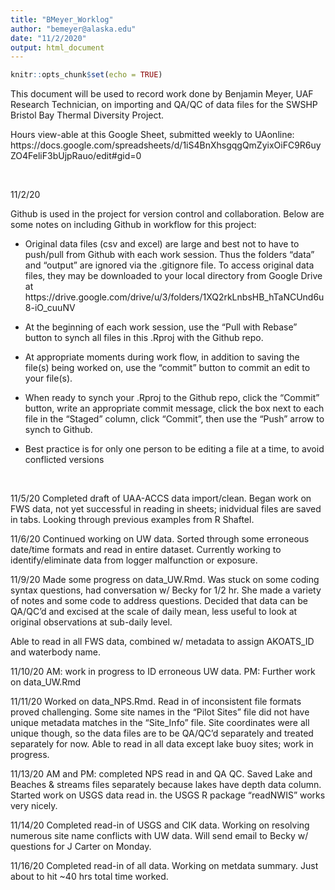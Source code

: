 ```yaml
---
title: "BMeyer_Worklog"
author: "bemeyer@alaska.edu"
date: "11/2/2020"
output: html_document
---
```


```r
knitr::opts_chunk$set(echo = TRUE)
```



This document will be used to record work done by Benjamin Meyer, UAF Research Technician, on importing and QA/QC of data files for the SWSHP Bristol Bay Thermal Diversity Project.

Hours view-able at this Google Sheet, submitted weekly to UAonline: https://docs.google.com/spreadsheets/d/1iS4BnXhsgqgQmZyixOiFC9R6uyZO4FeliF3bUjpRauo/edit#gid=0

<br> 

11/2/20 

Github is used in the project for version control and collaboration.  Below are some notes on including Github in workflow for this project:

* Original data files (csv and excel) are large and best not to have to push/pull from Github with each work session.  Thus the folders "data" and "output" are ignored via the .gitignore file.  To access original data files, they may be downloaded to your local directory from Google Drive at https://drive.google.com/drive/u/3/folders/1XQ2rkLnbsHB_hTaNCUnd6u8-iO_cuuNV

* At the beginning of each work session, use the "Pull with Rebase" button to synch all files in this .Rproj with the Github repo.

* At appropriate moments during work flow, in addition to saving the file(s) being worked on, use the "commit" button to commit an edit to your file(s).

* When ready to synch your .Rproj to the Github repo, click the "Commit" button, write an appropriate commit message, click the box next to each file in the "Staged" column, click "Commit", then use the "Push" arrow to synch to Github.

* Best practice is for only one person to be editing a file at a time, to avoid conflicted versions

<br>

11/5/20
Completed draft of UAA-ACCS data import/clean.  Began work on FWS data, not yet successful in reading in sheets; inidvidual files are saved in tabs.  Looking through previous examples from R Shaftel.

11/6/20
Continued working on UW data.  Sorted through some erroneous date/time formats and read in entire dataset.  Currently working to identify/eliminate data from logger malfunction or exposure.


11/9/20
Made some progress on data_UW.Rmd.  Was stuck on some coding syntax questions, had conversation w/ Becky for 1/2 hr.  She made a variety of notes and some code to address questions.  Decided that data can be QA/QC'd and excised at the scale of daily mean, less useful to look at original observations at sub-daily level.

Able to read in all FWS data, combined w/ metadata to assign AKOATS_ID and waterbody name.

11/10/20
AM: work in progress to ID erroneous UW data.  PM: Further work on data_UW.Rmd

11/11/20
Worked on data_NPS.Rmd.  Read in of inconsistent file formats proved challenging.  Some site names in the "Pilot Sites" file did not have unique metadata matches in the "Site_Info" file.  Site coordinates were all unique though, so the data files are to be QA/QC'd separately and treated separately for now.  Able to read in all data except lake buoy sites; work in progress.  

11/13/20
AM and PM: completed NPS read in and QA QC.  Saved Lake and Beaches & streams files separately because lakes have depth data column.  Started work on USGS data read in. the USGS R package "readNWIS" works very nicely.

11/14/20
Completed read-in of USGS and CIK data.  Working on resolving numerous site name conflicts with UW data. Will send email to Becky w/ questions for J Carter on Monday.

11/16/20
Completed read-in of all data.  Working on metdata summary. Just about to hit ~40 hrs total time worked.

